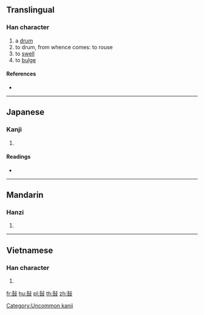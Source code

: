 {{character info/new}}
==Translingual==

===Han character===
{{Han char|rn=207|rad=鼓|as=00|sn=13|four=|canj=GTYE}}

# a [[drum]]
# to drum, from whence comes: to rouse
# to [[swell]]
# to [[bulge]]

====References====
* {{Han ref|kx=1526.030|dkj=48331|dj=2062.010|hdz=74764.010|uh=9F14|ud=40724}}

----

==Japanese==

===Kanji===
{{ja-kanji|grade=|rs=鼓00}}

# {{defn|lang=ja|sort=鼓00}}

====Readings====
* {{ja-readings|on=[[こ]] (ko), [[く]] (ku)|kun=[[つづみ]] (tsuzumi)}}

[[Category:Uncommon kanji]]

----

==Mandarin==

===Hanzi===
{{cmn-hanzi|pin=[[gǔ]] ([[gu3]])|wg=ku<sup>3</sup>}}

# {{defn|lang=cmn|sort=鼓00}}

----

==Vietnamese==

===Han character===
{{vi-hantu|[[cổ]]|rs=鼓00}}

# {{defn|lang=vi|sort=鼓00}}

[[fr:鼔]]
[[hu:鼔]]
[[pl:鼔]]
[[th:鼔]]
[[zh:鼔]]